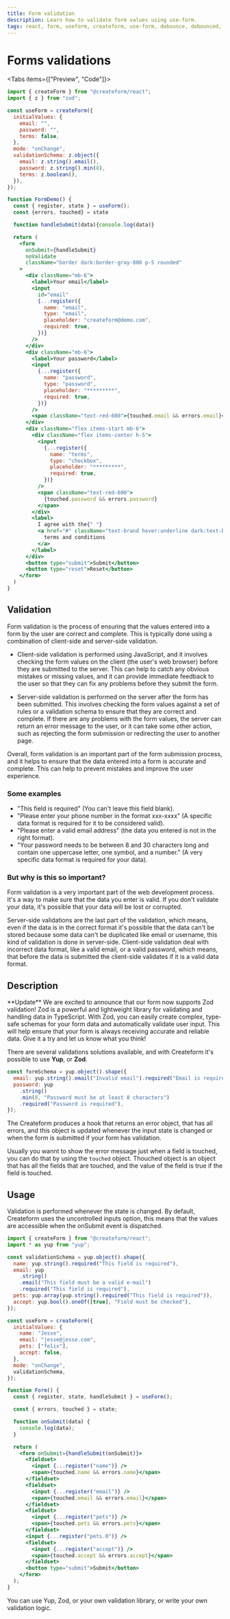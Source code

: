```yaml
---
title: Form validation
description: Learn how to validate form values using use-form.
tags: react, form, useform, createform, use-form, debounce, debounced, hook, yup, validation, form-error, error, zod
---
```



# Forms validations

<Tabs items={["Preview", "Code"]}>
  <Tab>
    <FormDemo />
  </Tab>
  <Tab>
```jsx
import { createForm } from "@createform/react";
import { z } from "zod";

const useForm = createForm({
  initialValues: {
    email: "",
    password: "",
    terms: false,
  },
  mode: "onChange",
  validationSchema: z.object({
    email: z.string().email(),
    password: z.string().min(8),
    terms: z.boolean(),
  }),
});

function FormDemo() {
  const { register, state } = useForm();
  const {errors, touched} = state

  function handleSubmit(data){console.log(data)}

  return (
    <form
      onSubmit={handleSubmit}
      noValidate
      className="border dark:border-gray-800 p-5 rounded"
    >
      <div className="mb-6">
        <label>Your email</label>
        <input
          id="email"
          {...register({
            name: "email",
            type: "email",
            placeholder: "createform@demo.com",
            required: true,
          })}
        />
      </div>
      <div className="mb-6">
        <label>Your password</label>
        <input
          {...register({
            name: "password",
            type: "password",
            placeholder: "*********",
            required: true,
          })}
        />
        <span className="text-red-600">{touched.email && errors.email}</span>
      </div>
      <div className="flex items-start mb-6">
        <div className="flex items-center h-5">
          <input
            {...register({
              name: "terms",
              type: "checkbox",
              placeholder: "*********",
              required: true,
            })}
          />
          <span className="text-red-600">
            {touched.password && errors.password}
          </span>
        </div>
        <label>
          I agree with the{" "}
          <a href="#" className="text-brand hover:underline dark:text-brand">
            terms and conditions
          </a>
        </label>
      </div>
      <button type="submit">Submit</button>
      <button type="reset">Reset</button>
    </form>
  )
}
```
  </Tab>
</Tabs>

## Validation

Form validation is the process of ensuring that the values entered into a form by the user are correct and complete. This is typically done using a combination of client-side and server-side validation.

- Client-side validation is performed using JavaScript, and it involves checking the form values on the client (the user's web browser) before they are submitted to the server. This can help to catch any obvious mistakes or missing values, and it can provide immediate feedback to the user so that they can fix any problems before they submit the form.

- Server-side validation is performed on the server after the form has been submitted. This involves checking the form values against a set of rules or a validation schema to ensure that they are correct and complete. If there are any problems with the form values, the server can return an error message to the user, or it can take some other action, such as rejecting the form submission or redirecting the user to another page.

Overall, form validation is an important part of the form submission process, and it helps to ensure that the data entered into a form is accurate and complete. This can help to prevent mistakes and improve the user experience.

### Some examples

- "This field is required" (You can't leave this field blank).
- "Please enter your phone number in the format xxx-xxxx" (A specific data format is required for it to be considered valid).
- "Please enter a valid email address" (the data you entered is not in the right format).
- "Your password needs to be between 8 and 30 characters long and contain one uppercase letter, one symbol, and a number." (A very specific data format is required for your data).

### But why is this so important?

Form validation is a very important part of the web development process. It's a way to make sure that the data you enter is valid. If you don't validate your data, it's possible that your data will be lost or corrupted.

Server-side validations are the last part of the validation, which means, even if the data is in the correct format it's possible that the data can't be stored because some data can't be duplicated like email or username, this kind of validation is done in server-side. Client-side validation deal with incorrect data format, like a valid email, or a valid password, which means, that before the data is submitted the client-side validates if it is a valid data format.

## Description

<Callout type="info">
  **Update** We are excited to announce that our form now supports Zod
  validation! Zod is a powerful and lightweight library for validating and
  handling data in TypeScript. With Zod, you can easily create complex,
  type-safe schemas for your form data and automatically validate user input.
  This will help ensure that your form is always receiving accurate and reliable
  data. Give it a try and let us know what you think!
</Callout>

There are several validations solutions available, and with Createform it's possible to use **Yup**, or **Zod**.

```jsx copy
const formSchema = yup.object().shape({
  email: yup.string().email("Invalid email").required("Email is required"),
  password: yup
    .string()
    .min(8, "Password must be at least 8 characters")
    .required("Password is required"),
});
```

The Createform produces a hook that returns an error object, that has all errors, and this object is updated whenever the input state is changed or when the form is submitted if your form has validation.

Usually you wannt to show the error message just when a field is touched, you can do that by using the `touched` object. Thouched object is an object that has all the fields that are touched, and the value of the field is true if the field is touched.

## Usage

Validation is performed whenever the state is changed. By default, Createform uses the uncontrolled inputs option, this means that the values ​​are accessible when the onSubmit event is dispatched.

```jsx copy
import { createForm } from "@createform/react";
import * as yup from "yup";

const validationSchema = yup.object().shape({
  name: yup.string().required("This field is required"),
  email: yup
    .string()
    .email("This field must be a valid e-mail")
    .required("This field is required"),
  pets: yup.array(yup.string().required("This field is required")),
  accept: yup.bool().oneOf([true], "Field must be checked"),
});

const useForm = createForm({
  initialValues: {
    name: "Jesse",
    email: "jesse@jesse.com",
    pets: ["felix"],
    accept: false,
  },
  mode: "onChange",
  validationSchema,
});

function Form() {
  const { register, state, handleSubmit } = useForm();

  const { errors, touched } = state;

  function onSubmit(data) {
    console.log(data);
  }

  return (
    <form onSubmit={handleSubmit(onSubmit)}>
      <fieldset>
        <input {...register("name")} />
        <span>{touched.name && errors.name}</span>
      </fieldset>
      <fieldset>
        <input {...register("email")} />
        <span>{touched.email && errors.email}</span>
      </fieldset>
      <fieldset>
        <input {...register("pets")} />
        <span>{touched.pets && errors.pets}</span>
      </fieldset>
      <input {...register("pets.0")} />
      <fieldset>
        <input {...register("accept")} />
        <span>{touched.accept && errors.accept}</span>
      </fieldset>
      <button type="submit">Submit</button>
    </form>
  );
}
```

<Callout type="info">
  You can use Yup, Zod, or your own validation
  library, or write your own validation logic.
</Callout>
